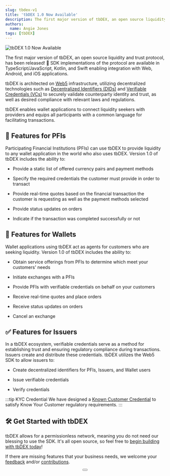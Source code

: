 ```yaml
---
slug: tbdex-v1
title: 'tbDEX 1.0 Now Available'
description: The first major version of tbDEX, an open source liquidity and trust protocol, has been released
authors:
  name: Angie Jones
tags: [tbDEX]
---
```


<head>
  <meta property="og:title" content="tbDEX 1.0 Now Available" />
  <meta property="og:type" content="website" />
  <meta property="og:url" content='https://developer.tbd.website/blog/tbdex-v1' />
  <meta name="og:description" content="The first major version of tbDEX, an open source liquidity and trust protocol, has been released" />
  <meta property="og:image" content="https://developer.tbd.website/assets/images/tbdex-v1-blog-header-751284f3cfab50712d1aa5c3aa3f31f4.png" />

  <meta name="twitter:card" content="summary_large_image" />
  <meta property="twitter:domain" content="developer.tbd.website" />
  <meta name="twitter:site" content="@tbdevs" />
  <meta name="twitter:title" content="tbDEX 1.0 Now Available" />
  <meta property="twitter:url" content='https://developer.tbd.website/blog/tbdex-v1' /> 
  <meta name="twitter:description" content="The first major version of tbDEX, an open source liquidity and trust protocol, has been released" />
  <meta name="twitter:image" content="https://developer.tbd.website/assets/images/tbdex-v1-blog-header-751284f3cfab50712d1aa5c3aa3f31f4.png" />

  <link rel="apple-touch-icon" href="https://developer.tbd.website/img/tbd-fav-icon-main.png" />
</head>


![tbDEX 1.0 Now Available](/img/tbdex-v1-blog-header.png)

The first major version of tbDEX, an open source liquidity and trust protocol, has been released! 🎉 SDK implementations of the protocol are available in TypeScript/JavaScript, Kotlin, and Swift enabling integration with Web, Android, and iOS applications.

<!--truncate-->

tbDEX is architected on [Web5](/projects/web5/) infrastructure, utilizing decentralized technologies such as [Decentralized Identifiers (DIDs)](/docs/web5/learn/decentralized-identifiers) and [Verifiable Credentials (VCs)](/docs/web5/learn/verifiable-credentials) to securely validate counterparty identity and trust, as well as desired compliance with relevant laws and regulations.

tbDEX enables wallet applications to connect liquidity seekers with providers and equips all participants with a common language for facilitating transactions.

## 🏦 Features for PFIs
Participating Financial Institutions (PFIs) can use tbDEX to provide liquidity to any wallet application in the world who also uses tbDEX. Version 1.0 of tbDEX includes the ability to:

* Provide a static list of offered currency pairs and payment methods

* Specify the required credentials the customer must provide in order to transact

* Provide real-time quotes based on the financial transaction the customer is requesting as well as the payment methods selected

* Provide status updates on orders

* Indicate if the transaction was completed successfully or not


## 💼 Features for Wallets

Wallet applications using tbDEX act as agents for customers who are seeking liquidity. Version 1.0 of tbDEX includes the ability to:

* Obtain service offerings from PFIs to determine which meet your customers' needs

* Initiate exchanges with a PFIs

* Provide PFIs with verifiable credentials on behalf on your customers

* Receive real-time quotes and place orders

* Receive status updates on orders

* Cancel an exchange


## ✅ Features for Issuers
In a tbDEX ecosystem, verifiable credentials serve as a method for establishing trust and ensuring regulatory compliance during transactions. Issuers create and distribute these credentials. tbDEX utilizes the Web5 SDK to allow issuers to:

* Create decentralized identifiers for PFIs, Issuers, and Wallet users

* Issue verifiable credentials

* Verify credentials

:::tip KYC Credential
We have designed a [Known Customer Credential](https://www.tbdex.io/guides/kcc) to satisfy Know Your Customer regulatory requirements.
:::

## 🛠️ Get Started with tbDEX

tbDEX allows for a permissionless network, meaning you do not need our blessing to use the SDK. It's all open source, so feel free to [begin building with tbDEX today](/docs/tbdex/)!

If there are missing features that your business needs, we welcome your [feedback](https://discord.gg/tbd) and/or [contributions](https://github.com/TBD54566975/tbdex).

<div align='center'>
<Button label='Visit tbdex.io' url='https://www.tbdex.io/' title='tbDEX website' />
</div>